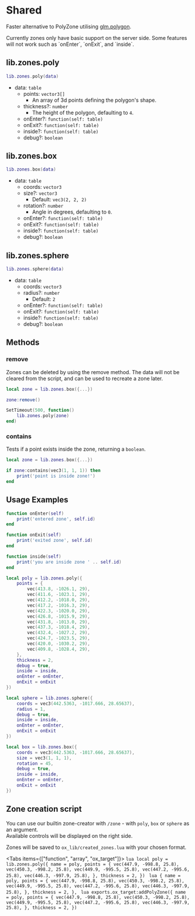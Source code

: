 
# Shared

Faster alternative to PolyZone utilising [glm.polygon](https://github.com/citizenfx/lua/blob/luaglm-dev/cfx/EXTENDED.md).

<Callout>
  Currently zones only have basic support on the server side. Some features will not work such as `onEnter`, `onExit`,
  and `inside`.
</Callout>

## lib.zones.poly

```lua
lib.zones.poly(data)
```

- data: `table`
  - points: `vector3[]`
    - An array of 3d points defining the polygon's shape.
  - thickness?: `number`
    - The height of the polygon, defaulting to `4`.
  - onEnter?: `function(self: table)`
  - onExit?: `function(self: table)`
  - inside?: `function(self: table)`
  - debug?: `boolean`

## lib.zones.box

```lua
lib.zones.box(data)
```

- data: `table`
  - coords: `vector3`
  - size?: `vector3`
    - Default: `vec3(2, 2, 2)`
  - rotation?: `number`
    - Angle in degrees, defaulting to `0`.
  - onEnter?: `function(self: table)`
  - onExit?: `function(self: table)`
  - inside?: `function(self: table)`
  - debug?: `boolean`

## lib.zones.sphere

```lua
lib.zones.sphere(data)
```

- data: `table`
  - coords: `vector3`
  - radius?: `number`
    - Default: `2`
  - onEnter?: `function(self: table)`
  - onExit?: `function(self: table)`
  - inside?: `function(self: table)`
  - debug?: `boolean`

## Methods

### remove

Zones can be deleted by using the remove method. The data will not be cleared from the script, and can be used to recreate a zone later.

```lua
local zone = lib.zones.box({...})

zone:remove()

SetTimeout(500, function()
    lib.zones.poly(zone)
end)
```

### contains

Tests if a point exists inside the zone, returning a `boolean`.

```lua
local zone = lib.zones.box({...})

if zone:contains(vec3(1, 1, 1)) then
    print('point is inside zone!')
end
```

## Usage Examples

```lua
function onEnter(self)
    print('entered zone', self.id)
end

function onExit(self)
    print('exited zone', self.id)
end

function inside(self)
    print('you are inside zone ' .. self.id)
end

local poly = lib.zones.poly({
    points = {
        vec(413.8, -1026.1, 29),
        vec(411.6, -1023.1, 29),
        vec(412.2, -1018.0, 29),
        vec(417.2, -1016.3, 29),
        vec(422.3, -1020.0, 29),
        vec(426.8, -1015.9, 29),
        vec(431.8, -1013.0, 29),
        vec(437.3, -1018.4, 29),
        vec(432.4, -1027.2, 29),
        vec(424.7, -1023.5, 29),
        vec(420.0, -1030.2, 29),
        vec(409.8, -1028.4, 29),
    },
    thickness = 2,
    debug = true,
    inside = inside,
    onEnter = onEnter,
    onExit = onExit
})

local sphere = lib.zones.sphere({
    coords = vec3(442.5363, -1017.666, 28.65637),
    radius = 1,
    debug = true,
    inside = inside,
    onEnter = onEnter,
    onExit = onExit
})

local box = lib.zones.box({
    coords = vec3(442.5363, -1017.666, 28.65637),
    size = vec3(1, 1, 1),
    rotation = 45,
    debug = true,
    inside = inside,
    onEnter = onEnter,
    onExit = onExit
})
```

## Zone creation script

You can use our builtin zone-creator with `/zone` - with `poly`, `box` or `sphere` as an argument.  
Available controls will be displayed on the right side.

Zones will be saved to `ox_lib/created_zones.lua` with your chosen format.

<Tabs items={["function", "array", "ox_target"]}>
  <Tab>
    ```lua
    local poly = lib.zones.poly({
        name = poly,
        points = {
            vec(447.9, -998.8, 25.8),
            vec(450.3, -998.2, 25.8),
            vec(449.9, -995.5, 25.8),
            vec(447.2, -995.6, 25.8),
            vec(446.3, -997.9, 25.8),
        },
        thickness = 2,
    })
    ```
  </Tab>
  <Tab>
    ```lua
    {
        name = poly,
        points = {
            vec(447.9, -998.8, 25.8),
            vec(450.3, -998.2, 25.8),
            vec(449.9, -995.5, 25.8),
            vec(447.2, -995.6, 25.8),
            vec(446.3, -997.9, 25.8),
        },
        thickness = 2,
    },
    ```
  </Tab>
  <Tab>
    ```lua
    exports.ox_target:addPolyZone({
        name = poly,
        points = {
            vec(447.9, -998.8, 25.8),
            vec(450.3, -998.2, 25.8),
            vec(449.9, -995.5, 25.8),
            vec(447.2, -995.6, 25.8),
            vec(446.3, -997.9, 25.8),
        },
        thickness = 2,
    })
    ```
  </Tab>
</Tabs>
